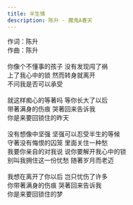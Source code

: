 ```yaml
---
title: 半生情
description: 陈升 - 魔鬼A春天
---
```


作词：陈升<br />作曲：陈升<br /><br />你像个不懂事的孩子 没有发现闯了祸<br />上了我心中的锁 然而转身就离开<br />不问我是否可以承受<br /><br />就这样痴心的等著吗 等你长大了以后<br />带著满身的伤痕 哭著回来告诉我<br />你是来要回锁住的昨天<br /><br />没有想像中坚强 坚强可以忍受半生的等候<br />守著没有悔恨的囚笼 里面关住一种愁<br />我要你亲自的对我说 说你要解开我心中的锁<br />别叫我拥住这一份忧愁 随著岁月而老迈<br /><br />我想在离开了你以后 岂只忧伤了许多<br />你带著满身的伤痕 哭著回来告诉我<br />你是来要回锁住的梦